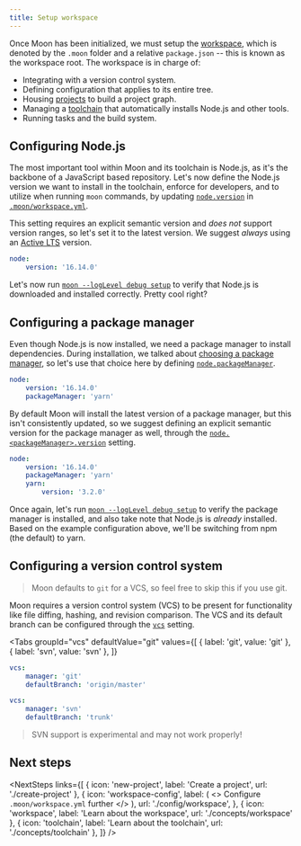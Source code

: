 ```yaml
---
title: Setup workspace
---
```



<HeaderLabel text="3 min" />

Once Moon has been initialized, we must setup the [workspace](./concepts/workspace), which is
denoted by the `.moon` folder and a relative `package.json` -- this is known as the workspace root.
The workspace is in charge of:

- Integrating with a version control system.
- Defining configuration that applies to its entire tree.
- Housing [projects](./concepts/project) to build a project graph.
- Managing a [toolchain](./concepts/toolchain) that automatically installs Node.js and other tools.
- Running tasks and the build system.

## Configuring Node.js

The most important tool within Moon and its toolchain is Node.js, as it's the backbone of a
JavaScript based repository. Let's now define the Node.js version we want to install in the
toolchain, enforce for developers, and to utilize when running `moon` commands, by updating
[`node.version`](./config/workspace#version) in [`.moon/workspace.yml`](./config/workspace).

This setting requires an explicit semantic version and _does not_ support version ranges, so let's
set it to the latest version. We suggest _always_ using an
[Active LTS](https://nodejs.org/en/about/releases/) version.

```yaml title=".moon/workspace.yml"
node:
	version: '16.14.0'
```

Let's now run [`moon --logLevel debug setup`](./commands/setup) to verify that Node.js is downloaded
and installed correctly. Pretty cool right?

## Configuring a package manager

Even though Node.js is now installed, we need a package manager to install dependencies. During
installation, we talked about [choosing a package manager](./install#choosing-a-package-manager), so
let's use that choice here by defining [`node.packageManager`](./config/workspace#packagemanager).

```yaml title=".moon/workspace.yml"
node:
	version: '16.14.0'
	packageManager: 'yarn'
```

By default Moon will install the latest version of a package manager, but this isn't consistently
updated, so we suggest defining an explicit semantic version for the package manager as well,
through the [`node.<packageManager>.version`](./config/workspace#version-1) setting.

```yaml title=".moon/workspace.yml"
node:
	version: '16.14.0'
	packageManager: 'yarn'
	yarn:
		version: '3.2.0'
```

Once again, let's run [`moon --logLevel debug setup`](./commands/setup) to verify the package
manager is installed, and also take note that Node.js is _already_ installed. Based on the example
configuration above, we'll be switching from npm (the default) to yarn.

## Configuring a version control system

> Moon defaults to `git` for a VCS, so feel free to skip this if you use git.

Moon requires a version control system (VCS) to be present for functionality like file diffing,
hashing, and revision comparison. The VCS and its default branch can be configured through the
[`vcs`](./config/workspace#vcs) setting.

<Tabs
  groupId="vcs"
  defaultValue="git"
  values={[
    { label: 'git', value: 'git' },
    { label: 'svn', value: 'svn' },
  ]}
>
<TabItem value="git">

```yaml title=".moon/workspace.yml"
vcs:
	manager: 'git'
	defaultBranch: 'origin/master'
```

</TabItem>
<TabItem value="svn">

```yaml title=".moon/workspace.yml"
vcs:
	manager: 'svn'
	defaultBranch: 'trunk'
```

> SVN support is experimental and may not work properly!

</TabItem>
</Tabs>

## Next steps

<NextSteps
	links={[
		{ icon: 'new-project', label: 'Create a project', url: './create-project' },
		{
			icon: 'workspace-config',
			label: (
				<>
					Configure <code>.moon/workspace.yml</code> further
				</>
			),
			url: './config/workspace',
		},
		{ icon: 'workspace', label: 'Learn about the workspace', url: './concepts/workspace' },
		{ icon: 'toolchain', label: 'Learn about the toolchain', url: './concepts/toolchain' },
	]}
/>
